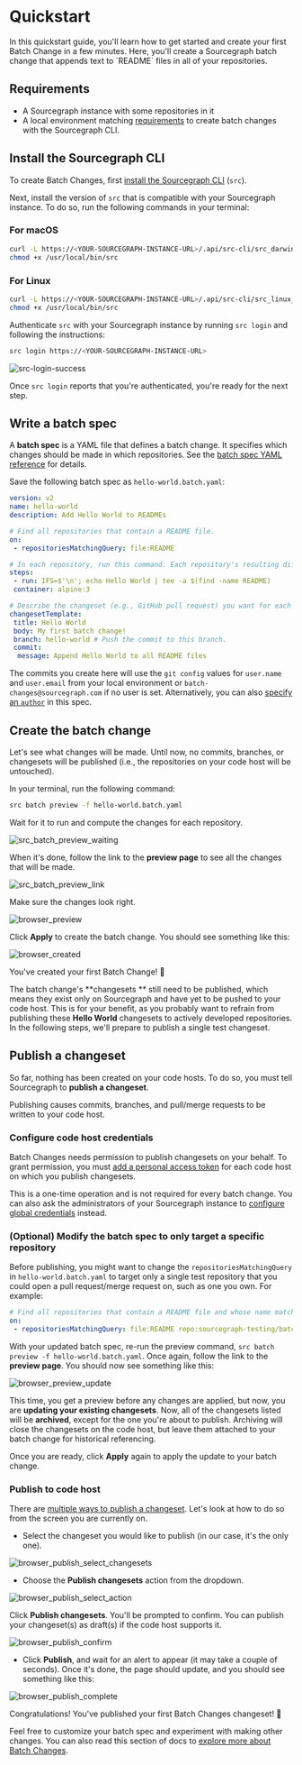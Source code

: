 # Quickstart

<p className=""subtitle>In this quickstart guide, you'll learn how to get started and create your first Batch Change in a few minutes. Here, you'll create a Sourcegraph batch change that appends text to `README` files in all of your repositories.</p>

## Requirements

- A Sourcegraph instance with some repositories in it
- A local environment matching [requirements](/batch-changes/requirements) to create batch changes with the Sourcegraph CLI.

## Install the Sourcegraph CLI

To create Batch Changes, first [install the Sourcegraph CLI](/cli/) (`src`).

Next, install the version of `src` that is compatible with your Sourcegraph instance. To do so, run the following commands in your terminal:

### For macOS

```bash
curl -L https://<YOUR-SOURCEGRAPH-INSTANCE-URL>/.api/src-cli/src_darwin_amd64 -o /usr/local/bin/src
chmod +x /usr/local/bin/src
```

### For Linux

```bash
curl -L https://<YOUR-SOURCEGRAPH-INSTANCE-URL>/.api/src-cli/src_linux_amd64 -o /usr/local/bin/src
chmod +x /usr/local/bin/src
```

Authenticate `src` with your Sourcegraph instance by running `src login` and following the instructions:

```bash
src login https://<YOUR-SOURCEGRAPH-INSTANCE-URL>
```

![src-login-success](https://sourcegraphstatic.com/docs/images/batch_changes/src_login_success.png)

Once `src login` reports that you're authenticated, you're ready for the next step.

## Write a batch spec

A **batch spec** is a YAML file that defines a batch change. It specifies which changes should be made in which repositories. See the [batch spec YAML reference](/batch-changes/batch-spec-yaml-reference) for details.

Save the following batch spec as `hello-world.batch.yaml`:

```yaml
version: v2
name: hello-world
description: Add Hello World to READMEs

# Find all repositories that contain a README file.
on:
 - repositoriesMatchingQuery: file:README

# In each repository, run this command. Each repository's resulting diff is captured.
steps:
 - run: IFS=$'\n'; echo Hello World | tee -a $(find -name README)
 container: alpine:3

# Describe the changeset (e.g., GitHub pull request) you want for each repository.
changesetTemplate:
 title: Hello World
 body: My first batch change!
 branch: hello-world # Push the commit to this branch.
 commit:
  message: Append Hello World to all README files
```

The commits you create here will use the `git config` values for `user.name` and `user.email` from your local environment or `batch-changes@sourcegraph.com` if no user is set. Alternatively, you can also [specify an `author`](/batch-changes/batch-spec-yaml-reference#changesettemplate-commit-author) in this spec.

## Create the batch change

Let's see what changes will be made. Until now, no commits, branches, or changesets will be published (i.e., the repositories on your code host will be untouched).

In your terminal, run the following command:

```bash
src batch preview -f hello-world.batch.yaml
```

Wait for it to run and compute the changes for each repository.

![src_batch_preview_waiting](https://sourcegraphstatic.com/docs/images/batch_changes/quickstart/src_batch_preview_waiting.png)

When it's done, follow the link to the **preview page** to see all the changes that will be made.

![src_batch_preview_link](https://sourcegraphstatic.com/docs/images/batch_changes/quickstart/src_batch_preview_link.png)

Make sure the changes look right.

![browser_preview](https://sourcegraphstatic.com/docs/images/batch_changes/quickstart/browser_preview.png)

Click **Apply** to create the batch change. You should see something like this:

![browser_created](https://sourcegraphstatic.com/docs/images/batch_changes/quickstart/browser_created.png)

You've created your first Batch Change! 🎉

The batch change's **changesets ** still need to be published, which means they exist only on Sourcegraph and have yet to be pushed to your code host. This is for your benefit, as you probably want to refrain from publishing these **Hello World** changesets to actively developed repositories. In the following steps, we'll prepare to publish a single test changeset.

## Publish a changeset

So far, nothing has been created on your code hosts. To do so, you must tell Sourcegraph to **publish a changeset**.

Publishing causes commits, branches, and pull/merge requests to be written to your code host.

### Configure code host credentials

Batch Changes needs permission to publish changesets on your behalf. To grant permission, you must [add a personal access token](/batch-changes/configuring-credentials#personal-access-tokens) for each code host on which you publish changesets.

This is a one-time operation and is not required for every batch change. You can also ask the administrators of your Sourcegraph instance to [configure global credentials](/batch-changes/configuring-credentials#global-service-account-tokens) instead.

### (Optional) Modify the batch spec to only target a specific repository

Before publishing, you might want to change the `repositoriesMatchingQuery` in `hello-world.batch.yaml` to target only a single test repository that you could open a pull request/merge request on, such as one you own. For example:

```yaml
# Find all repositories that contain a README file and whose name matches our test repo.
on:
 - repositoriesMatchingQuery: file:README repo:sourcegraph-testing/batch-changes-test-repo
```

With your updated batch spec, re-run the preview command, `src batch preview -f hello-world.batch.yaml`. Once again, follow the link to the **preview page**. You should now see something like this:

![browser_preview_update](https://sourcegraphstatic.com/docs/images/batch_changes/quickstart/browser_preview_update.png)

This time, you get a preview before any changes are applied, but now, you are **updating your existing changesets**. Now, all of the changesets listed will be **archived**, except for the one you're about to publish. Archiving will close the changesets on the code host, but leave them attached to your batch change for historical referencing.

Once you are ready, click **Apply** again to apply the update to your batch change.

### Publish to code host

There are [multiple ways to publish a changeset](/batch-changes/publishing-changesets#publishing-changesets). Let's look at how to do so from the screen you are currently on.

- Select the changeset you would like to publish (in our case, it's the only one).

![browser_publish_select_changesets](https://sourcegraphstatic.com/docs/images/batch_changes/quickstart/browser_publish_select_changesets.png)

- Choose the **Publish changesets** action from the dropdown.

![browser_publish_select_action](https://sourcegraphstatic.com/docs/images/batch_changes/quickstart/browser_publish_select_action.png)

Click **Publish changesets**. You'll be prompted to confirm. You can publish your changeset(s) as draft(s) if the code host supports it.

![browser_publish_confirm](https://sourcegraphstatic.com/docs/images/batch_changes/quickstart/browser_publish_confirm.png)

- Click **Publish**, and wait for an alert to appear (it may take a couple of seconds). Once it's done, the page should update, and you should see something like this:

![browser_publish_complete](https://sourcegraphstatic.com/docs/images/batch_changes/quickstart/browser_publish_complete.png)

Congratulations! You've published your first Batch Changes changeset! 🎉

Feel free to customize your batch spec and experiment with making other changes. You can also read this section of docs to [explore more about Batch Changes](/batch-changes/).

